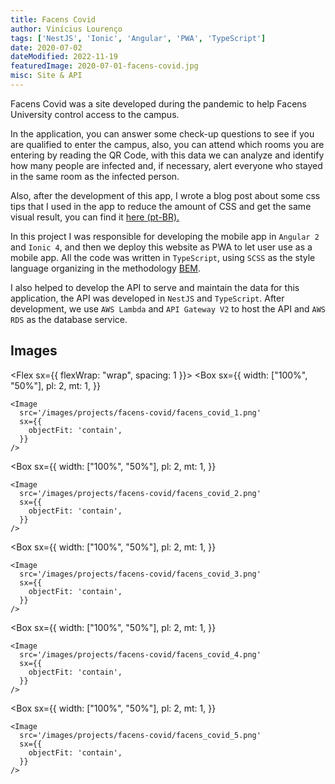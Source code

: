 ```yaml
---
title: Facens Covid
author: Vinícius Lourenço
tags: ['NestJS', 'Ionic', 'Angular', 'PWA', 'TypeScript']
date: 2020-07-02
dateModified: 2022-11-19
featuredImage: 2020-07-01-facens-covid.jpg
misc: Site & API
---
```


Facens Covid was a site developed during the pandemic to help Facens University control access to the campus.

In the application, you can answer some check-up questions to see if you are qualified to enter the campus, also, you can attend which
rooms you are entering by reading the QR Code, with this data we can analyze and identify how many people are infected and, if necessary, alert everyone
who stayed in the same room as the infected person.

Also, after the development of this app, I wrote a blog post about some css tips that I used in the app to reduce the amount of CSS and get the same visual result,
you can find it [here (pt-BR).](/posts/2020/07/26-os-poderes-do-css/)

In this project I was responsible for developing the mobile app in `Angular 2` and `Ionic 4`, and then we deploy this website as PWA to let user use as a mobile app.
All the code was written in `TypeScript`, using `SCSS` as the style language organizing in the methodology [BEM](https://getbem.com/introduction/).

I also helped to develop the API to serve and maintain the data for this application, the API was developed in `NestJS` and `TypeScript`.
After development, we use `AWS Lambda` and `API Gateway V2` to host the API and `AWS RDS` as the database service.

<Divider/>

## Images

<Flex sx={{ flexWrap: "wrap", spacing: 1 }}>
  <Box
    sx={{
      width: ["100%", "50%"],
      pl: 2,
      mt: 1,
    }}
  >
    <Image
      src='/images/projects/facens-covid/facens_covid_1.png'
      sx={{
        objectFit: 'contain',
      }}
    />
  </Box>

  <Box
    sx={{
      width: ["100%", "50%"],
      pl: 2,
      mt: 1,
    }}
  >
    <Image
      src='/images/projects/facens-covid/facens_covid_2.png'
      sx={{
        objectFit: 'contain',
      }}
    />
  </Box>

  <Box
    sx={{
      width: ["100%", "50%"],
      pl: 2,
      mt: 1,
    }}
  >
    <Image
      src='/images/projects/facens-covid/facens_covid_3.png'
      sx={{
        objectFit: 'contain',
      }}
    />
  </Box>

  <Box
    sx={{
      width: ["100%", "50%"],
      pl: 2,
      mt: 1,
    }}
  >
    <Image
      src='/images/projects/facens-covid/facens_covid_4.png'
      sx={{
        objectFit: 'contain',
      }}
    />
  </Box>

  <Box
    sx={{
      width: ["100%", "50%"],
      pl: 2,
      mt: 1,
    }}
  >
    <Image
      src='/images/projects/facens-covid/facens_covid_5.png'
      sx={{
        objectFit: 'contain',
      }}
    />
  </Box>
</Flex>
